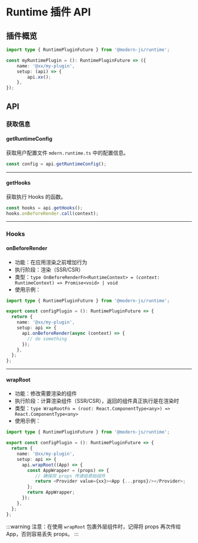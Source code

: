 # Runtime 插件 API

## 插件概览

```ts
import type { RuntimePluginFuture } from '@modern-js/runtime';

const myRuntimePlugin = (): RuntimePluginFuture => ({
    name: '@xx/my-plugin',
    setup: (api) => {
        api.xx();
    },
});
```

## API

### 获取信息

#### getRuntimeConfig

获取用户配置文件 `mdern.runtime.ts` 中的配置信息。

```ts
const config = api.getRuntimeConfig();
```

---

#### getHooks

获取执行 Hooks 的函数。

```ts
const hooks = api.getHooks();
hooks.onBeforeRender.call(context);
```

---

### Hooks

#### onBeforeRender

- 功能：在应用渲染之前增加行为
- 执行阶段：渲染（SSR/CSR）
- 类型：`type OnBeforeRenderFn<RuntimeContext> = (`*`context`*`: RuntimeContext) => Promise<void> | void`
- 使用示例：

```ts
import type { RuntimePluginFuture } from '@modern-js/runtime';

export const configPlugin = (): RuntimePluginFuture => {
  return {
    name: '@xx/my-plugin',
    setup: api => {
      api.onBeforeRender(async (context) => {
        // do something
      });
    },
  };
};
```

---

#### wrapRoot

- 功能：修改需要渲染的组件
- 执行阶段：计算渲染组件（SSR/CSR），返回的组件真正执行是在渲染时
- 类型：`type WrapRootFn = (`*`root`*`: React.ComponentType<any>) => React.ComponentType<any>`
- 使用示例：

```ts
import type { RuntimePluginFuture } from '@modern-js/runtime';

export const configPlugin = (): RuntimePluginFuture => {
  return {
    name: '@xx/my-plugin',
    setup: api => {
      api.wrapRoot((App) => {
        const AppWrapper = (props) => {
           // 确保将 props 传递给原始组件
           return <Provider value={xx}><App {...props}/></Provider>;
        };
        return AppWrapper;
      });
    },
  };
};
```

:::warning
注意：在使用 `wrapRoot` 包裹外层组件时，记得将 props 再次传给 App，否则容易丢失 props。
:::

